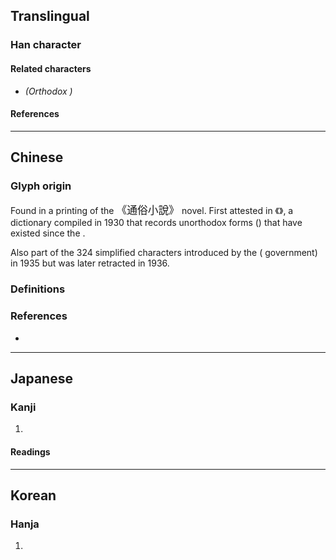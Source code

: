 {{also|風}}
{{character info/new}}
==Translingual==

===Han character===
{{Han char|rn=16|rad=几|as=04|sn=6|four=77210|canj=HNMMI|ids=⿵⺇云}}

====Related characters====
* {{l|mul|[[風]]}} ''(Orthodox {{w|Traditional Chinese|traditional form}})''

====References====
{{Han ref|kx=0134.121|dkj=01756|hdz=10277.010|uh=51E8}}

----

==Chinese==

===Glyph origin===
Found in a {{w|Movable type#Metal movable type in China|moveable type}} printing of the <big>《通俗小說》</big> novel. First attested in 《{{w2|zh|宋元以來俗字譜}}》, a {{w|Variant Chinese character|variant forms}} dictionary compiled in 1930 that records unorthodox forms ({{l|zh|俗字}}) that have existed since the {{w|Song dynasty}}.

Also part of the 324 simplified characters introduced by the {{w|Republic of China}} ({{w|Kuomintang}} government) in 1935 but was later retracted in 1936. <!-- Refer https://commons.wikimedia.org/wiki/File:ROC24_SC3.jpg -->

===Definitions===
{{zh-see|風}}

===References===
* {{R:twedu|A04572-003}}

----

==Japanese==

===Kanji===
{{ja-kanji|grade=|rs=几04}}

# {{alt-form|lang=ja|風||[[wind]]}}

====Readings====
{{ja-readings
|goon=ふう, ふ
|kanon=ほう
|kun=かぜ, かざ
}}

----

==Korean==

===Hanja===
{{ko-hanja|hangeul=풍|rv=pung|mr=p'ung}}

# {{defn|lang=ko|sort=几04}}